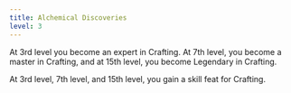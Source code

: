 ```yaml
---
title: Alchemical Discoveries
level: 3
---
```


At 3rd level you become an expert in Crafting. At 7th level, you become a master in Crafting, and at 15th level, you become Legendary in Crafting.

At 3rd level, 7th level, and 15th level, you gain a skill feat for Crafting.